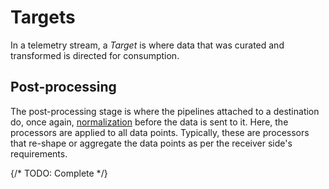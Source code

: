 # Targets

In a telemetry stream, a _Target_ is where data that was curated and transformed is directed for consumption.

## Post-processing

The post-processing stage is where the pipelines attached to a destination do, once again, [normalization](./normalization.mdx) before the data is sent to it. Here, the processors are applied to all data points. Typically, these are processors that re-shape or aggregate the data points as per the receiver side's requirements.

{/* TODO: Complete */}
